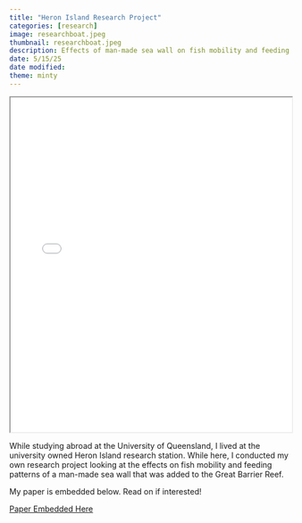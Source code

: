 ```yaml
---
title: "Heron Island Research Project"
categories: [research]
image: researchboat.jpeg
thumbnail: researchboat.jpeg
description: Effects of man-made sea wall on fish mobility and feeding patterns on the Great Barrier Reef 
date: 5/15/25
date modified: 
theme: minty
---
```


<iframe src="MaryHoltamHeronIsland2023.pdf" width="100%" height="600px">

</iframe>

While studying abroad at the University of Queensland, I lived at the university owned Heron Island research station. While here, I conducted my own research project looking at the effects on fish mobility and feeding patterns of a man-made sea wall that was added to the Great Barrier Reef.

My paper is embedded below. Read on if interested!

[Paper Embedded Here](papers/MaryHoltamHeronIslandresearch.pdf)
